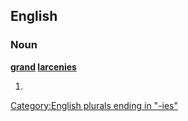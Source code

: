 ==English==

===Noun===
'''[[grand]] [[larcenies]]'''

# {{plural of|[[grand larceny]]}}

[[Category:English plurals ending in "-ies"]]